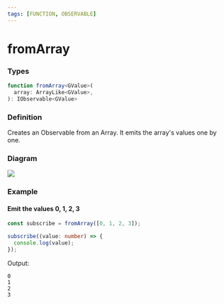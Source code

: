 ```yaml
---
tags: [FUNCTION, OBSERVABLE]
---
```


# fromArray

### Types

```ts
function fromArray<GValue>(
  array: ArrayLike<GValue>,
): IObservable<GValue>
```

### Definition

Creates an Observable from an Array. It emits the array's values one by one.

### Diagram

[![](https://mermaid.ink/img/pako:eNpVzzELwjAQhuG_ctykEMG2W4ZCQWcHdTIOR3PVQJPUNBlK6X-3hQp1e4b3g7sRa68ZJfb8SexqPhl6BbLKKddRiKY2HbkIFVAPTfC2CoGG3eMoIBOQCyie-__ycr8t4-pQljMlHDfONs43LpYFCrQcLBk9nzMqB6AwvtmyQjlTc0OpjQqVm-Y0dZoin7WJPqBsqO1ZIKXor4OrUcaQ-BetL63V9AUJ11Be)](https://mermaid.live/edit#pako:eNpVzzELwjAQhuG_ctykEMG2W4ZCQWcHdTIOR3PVQJPUNBlK6X-3hQp1e4b3g7sRa68ZJfb8SexqPhl6BbLKKddRiKY2HbkIFVAPTfC2CoGG3eMoIBOQCyie-__ycr8t4-pQljMlHDfONs43LpYFCrQcLBk9nzMqB6AwvtmyQjlTc0OpjQqVm-Y0dZoin7WJPqBsqO1ZIKXor4OrUcaQ-BetL63V9AUJ11Be)

### Example

#### Emit the values 0, 1, 2, 3

```ts
const subscribe = fromArray([0, 1, 2, 3]);

subscribe((value: number) => {
  console.log(value);
});
```

Output:

```text
0
1
2
3
```


